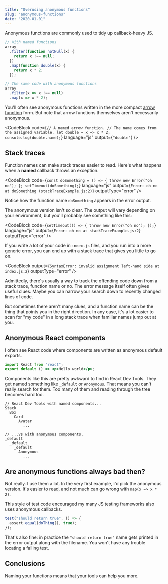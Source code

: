 ```yaml
---
title: "Overusing anonymous functions"
slug: "anonymous-functions"
date: "2020-01-01"
---
```



Anonymous functions are commonly used to tidy up callback-heavy JS.

```js
// With named functions
array
  .filter(function notNull(x) {
    return x !== null;
  })
  .map(function double(x) {
    return x * 2;
  });

// The same code with anonymous functions
array
  .filter(x => x !== null)
  .map(x => x * 2);
```

You'll often see anonymous functions written in the more compact [arrow function](https://developer.mozilla.org/en-US/docs/Web/JavaScript/Reference/Functions/Arrow_functions) form. But note that arrow functions themselves aren't necessarily anonymous.

<CodeBlock
  code={`
    // A named arrow function.
    // The name comes from the assigned variable.
    let double = x => x * 2;
    console.log(double.name);
  `}
  language="js"
  output={`
    "double"
  `}
/>

## Stack traces

Function names can make stack traces easier to read. Here's what happens when a **named** callback throws an exception.

<CodeBlock
  code={`
    const doSomething = () => {
      throw new Error("oh no");
    };
    setTimeout(doSomething);
  `}
  language="js"
  output={`
    Error: oh no
        at doSomething (stackTraceExample.js:2)
  `}
  outputType="error"
/>

Notice how the function name `doSomething` appears in the error output.

The anonymous version isn't so clear. The output will vary depending on your environment, but you'll probably see something like this:

<CodeBlock
  code={`
    setTimeout(() => {
      throw new Error("oh no");
    });
  `}
  language="js"
  output={`
    Error: oh no
        at stackTraceExample.js:2
  `}
  outputType="error"
/>

If you write a lot of your code in `index.js` files, and you run into a more generic error, you can end up with a stack trace that gives you little to go on.

<CodeBlock
  output={`
    SyntaxError: invalid assignment left-hand side
        at index.js:2
  `}
  outputType="error"
/>

Admittedly, there's usually a way to track the offending code down from a stack trace, function name or no. The error message itself often gives useful clues. Maybe you can narrow your search down to recently changed lines of code.

But sometimes there aren't many clues, and a function name can be the thing that points you in the right direction. In any case, it's a lot easier to scan for "my code" in a long stack trace when familiar names jump out at you.

## Anonymous React components

I often see React code where components are written as anonymous default exports.

```jsx
import React from "react";
export default () => <p>Hello world</p>;
```

Components like this are pretty awkward to find in React Dev Tools. They get named something like `_default` or `Anonymous`. That means you can't really search for them. Too many of them and reading through the tree becomes hard too.

```
// React Dev Tools with named components...
Stack
  Box
    Card
      Avatar
        ...

// ...vs with anonymous components.
_default
  _default
    _default
      Anonymous
        ...
```

## Are anonymous functions always bad then?

Not really. I use them a lot. In the very first example, I'd pick the anonymous version. It's easier to read, and not much can go wrong with `map(x => x * 2)`.

This style of test code encouraged my many JS testing frameworks also uses anonymous callbacks.

```js
test("should return true", () => {
  assert.equal(doThing(), true);
});
```

That's also fine: in practice the `"should return true"` name gets printed in the error output along with the filename. You won't have any trouble locating a failing test.

## Conclusions

Naming your functions means that your tools can help you more.
